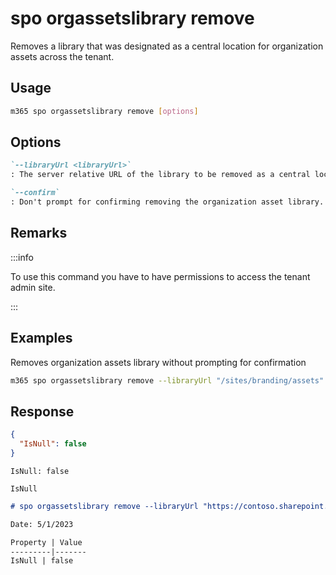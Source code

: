 
# spo orgassetslibrary remove

Removes a library that was designated as a central location for organization assets across the tenant.

## Usage

```sh
m365 spo orgassetslibrary remove [options]
```

## Options

```md definition-list
`--libraryUrl <libraryUrl>`
: The server relative URL of the library to be removed as a central location for organization assets.

`--confirm`
: Don't prompt for confirming removing the organization asset library.
```

<Global />

## Remarks

:::info

To use this command you have to have permissions to access the tenant admin site.

:::

## Examples

Removes organization assets library without prompting for confirmation

```sh
m365 spo orgassetslibrary remove --libraryUrl "/sites/branding/assets" --confirm
```

## Response

<Tabs>
  <TabItem value="JSON">

  ```json
  {
    "IsNull": false
  }
  ```

  </TabItem>
  <TabItem value="Text">

  ```text
  IsNull: false
  ```

  </TabItem>
  <TabItem value="CSV">

  ```csv
  IsNull
  ```

  </TabItem>
  <TabItem value="Markdown">

  ```md
  # spo orgassetslibrary remove --libraryUrl "https://contoso.sharepoint.com/sites/branding/SiteAssets" --confirm "true"

  Date: 5/1/2023

  Property | Value
  ---------|-------
  IsNull | false
  ```

  </TabItem>
</Tabs>

